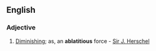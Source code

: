 ==English==

===Adjective===
{{en-adj}}

# [[diminishing|Diminishing]]; as, an '''ablatitious''' force - [[Sir J. Herschel]]
